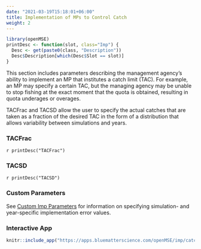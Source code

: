 ```yaml
---
date: "2021-03-19T15:18:01+06:00"
title: Implementation of MPs to Control Catch
weight: 2
---
```


```r
library(openMSE)
printDesc <- function(slot, class="Imp") {
  Desc <- get(paste0(class, "Description"))
  Desc$Description[which(Desc$Slot == slot)]
}
```

This section includes parameters describing the management agency's ability to implement an MP that institutes a catch limit (TAC). For example, an MP may specify a certain TAC, but the managing agency may be unable to stop fishing at the exact moment that the quota is obtained, resulting in quota underages or overages. 

TACFrac and TACSD allow the user to specify the actual catches that are taken as a fraction of the desired TAC in the form of a distribution that allows variability between simulations and years.

### TACFrac
`r printDesc("TACFrac")` 

### TACSD 
`r printDesc("TACSD")`
 

### Custom Parameters
See [Custom Imp Parameters](/features-custom-parameters/5-imp/) for information on specifying simulation- and year-specific implementation error values.

### Interactive App 

```r
knitr::include_app("https://apps.bluematterscience.com/openMSE/imp/catch",height="750px") 
```

